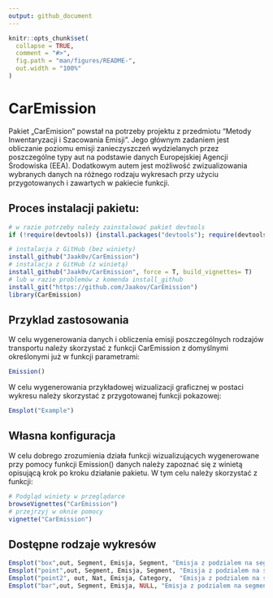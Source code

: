```yaml
---
output: github_document
---
```


<!-- README.md is generated from README.Rmd. Please edit that file -->

```r
knitr::opts_chunk$set(
  collapse = TRUE,
  comment = "#>",
  fig.path = "man/figures/README-",
  out.width = "100%"
)
```

# CarEmission

<!-- badges: start -->
<!-- badges: end -->

Pakiet „CarEmision” powstał na potrzeby projektu z przedmiotu "Metody Inwentaryzacji i Szacowania Emisji".
Jego głównym zadaniem jest obliczanie poziomu emisji zanieczyszczeń wydzielanych przez poszczególne typy aut na podstawie danych Europejskiej Agencji Środowiska (EEA). Dodatkowym autem jest możliwość zwizualizowania wybranych danych na różnego rodzaju wykresach przy użyciu przygotowanych i zawartych w pakiecie funkcji. 


## Proces instalacji pakietu:

```r
# w razie potrzeby należy zainstalować pakiet devtools
if (!require(devtools)) {install.packages("devtools"); require(devtools)}

# instalacja z GitHub (bez winiety)
install_github("Jaak0v/CarEmission")
# instalacja z GitHub (z winietą)
install_github("Jaak0v/CarEmission", force = T, build_vignettes= T)
# lub w razie problemów z komenda install_github
install_git("https://github.com/Jaakov/CarEmission")
library(CarEmission)
```

## Przyklad zastosowania

W celu wygenerowania danych i obliczenia emisji poszczególnych rodzajów transportu należy skorzystać z funkcji CarEmission z domyślnymi określonymi już w funkcji parametrami: 

```r
Emission()
```

W celu wygenerowania przykładowej wizualizacji graficznej w postaci wykresu należy skorzystać z przygotowanej funkcji pokazowej:

```r
Emsplot("Example")
```

## Własna konfiguracja

W celu dobrego zrozumienia działa funkcji wizualizujących wygenerowane przy pomocy funkcji Emission() danych należy zapoznać się z winietą opisującą krok po kroku działanie pakietu. W tym celu należy skorzystać z funkcji: 

```r
# Podgląd winiety w przeglądarce
browseVignettes("CarEmission")
# przejrzyj w oknie pomocy
vignette("CarEmission")
```

## Dostępne rodzaje wykresów

```r
Emsplot("box",out, Segment, Emisja, Segment, "Emisja z podzialem na segment")
Emsplot("point",out, Segment, Emisja, Segment, "Emisja z podzialem na segment")
Emsplot("point2", out, Nat, Emisja, Category,  "Emisja z podzialem na segment")
Emsplot("bar",out, Segment, Emisja, NULL, "Emisja z podzialem na segment")
```